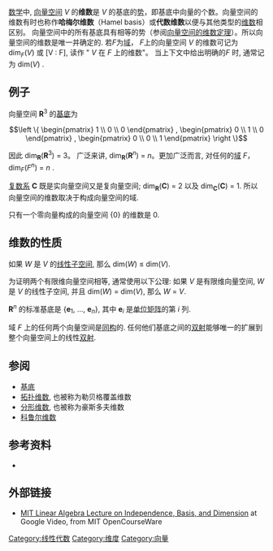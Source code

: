 {{NoteTA
|G1 = Math
|1 = zh-cn:域; zh-tw:體;
}}
[[数学|数学]]中, [[向量空间|向量空间]] ''V'' 的'''维数'''是 ''V'' 的基底的[[势_(数学)|势]]，即基底中向量的个数。向量空间的维数有时也称作'''哈梅尔维数'''（Hamel basis）或'''代数维数'''以便与其他类型的[[维数|维数]]相区别。 向量空间中的所有基底具有相等的势（参阅[[向量空间的维数定理|向量空间的维数定理]]）。所以向量空间的维数是唯一并确定的. 若''F''为[[体_(数学)|域]]， ''F''上的向量空间 ''V'' 的维数可记为 dim<sub>''F''</sub>(''V'') 或 [V : F], 读作 " ''V'' 在 ''F'' 上的维数"。 当上下文中给出明确的''F'' 时, 通常记为 dim(''V'') .

== 例子 ==

向量空间 '''R'''<sup>3</sup> 的[[基底|基底]]为

:<math>\left \{  \begin{pmatrix} 1 \\ 0 \\ 0 \end{pmatrix}  , \begin{pmatrix} 0 \\ 1 \\ 0 \end{pmatrix} , \begin{pmatrix} 0 \\ 0 \\ 1 \end{pmatrix} \right \}</math>  

因此 dim<sub>'''R'''</sub>('''R'''<sup>3</sup>) = 3。 广泛来讲, dim<sub>'''R'''</sub>('''R'''<sup>''n''</sup>) = ''n''。更加广泛而言, 对任何的[[体_(数学)|域]] ''F''，dim<sub>''F''</sub>(''F''<sup>''n''</sup>) = ''n'' .

[[复数_(数学)|复数系]] '''C''' 既是实向量空间又是复向量空间;  dim<sub>'''R'''</sub>('''C''') = 2 以及 dim<sub>'''C'''</sub>('''C''') = 1. 所以向量空间的维数取决于构成向量空间的域.

只有一个零向量构成的向量空间 {0} 的维数是 0.

== 维数的性质 ==

如果 ''W'' 是 ''V'' 的[[线性子空间|线性子空间]], 那么 dim(''W'') ≤ dim(''V'').

为证明两个有限维向量空间相等, 通常使用以下公理: 如果 ''V'' 是有限维向量空间, ''W'' 是 ''V'' 的线性子空间, 并且 dim(''W'') = dim(''V''), 那么 ''W'' = ''V''.

'''R'''<sup>''n''</sup> 的标准基底是 {'''e'''<sub>1</sub>, ..., '''e'''<sub>''n''</sub>}, 其中 '''e'''<sub>''i''</sub> 是[[单位矩阵|单位矩阵]]的第 ''i'' 列.

域 ''F'' 上的任何两个向量空间是[[同构|同构]]的. 任何他们基底之间的[[双射|双射]]能够唯一的扩展到整个向量空间上的线性[[双射|双射]]. 

== 参阅 ==
*[[基底|基底]]
*[[拓扑维数|拓扑维数]], 也被称为勒贝格覆盖维数
*[[分形维数|分形维数]], 也被称为豪斯多夫维数
*[[科鲁尔维数|科鲁尔维数]]

== 参考资料 ==
{{reflist}}
{{refbegin}}
*{{Citation | first = Terry | last = Gannon | title = Moonshine beyond the Monster: The Bridge Connecting Algebra, Modular Forms and Physics | year = 2006 | isbn = 0-521-83531-3}}
{{refend}}

==外部链接==
* [http://video.google.com/videoplay?docid=-7254479149869222300 MIT Linear Algebra Lecture on Independence, Basis, and Dimension]{{Wayback|url=http://video.google.com/videoplay?docid=-7254479149869222300 |date=20081208202228 }} at Google Video, from MIT OpenCourseWare

[[Category:线性代数|Category:线性代数]]
[[Category:维度|Category:维度]]
[[Category:向量|Category:向量]]